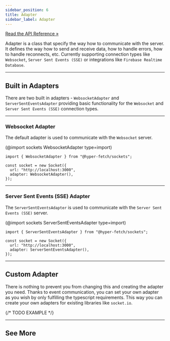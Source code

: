 ```yaml
---
sidebar_position: 6
title: Adapter
sidebar_label: Adapter
---
```


[Read the API Reference »](/api/sockets/Classes/Adapter.mdx)

Adapter is a class that specify the way how to communicate with the server. It defines the way how to send and receive
data, how to handle errors, how to handle reconnects, etc. Currently supporting connection types like `Websocket`,
`Server Sent Events (SSE)` or integrations like `Firebase Realtime Database`.

---

## Built in Adapters

There are two built in adapters - `WebsocketAdapter` and `ServerSentEventsAdapter` providing basic functionality for the
`Websocket` and `Server Sent Events (SSE)` connection types.

---

### Websocket Adapter

The default adapter is used to communicate with the `Websocket` server.

(@import sockets WebsocketAdapter type=import)

```tsx
import { WebsocketAdapter } from "@hyper-fetch/sockets";

const socket = new Socket({
  url: "http://localhost:3000",
  adapter: WebsocketAdapter(),
});
```

<LinkCard
  type="api"
  title="WebsocketAdapter"
  description="Read the API Reference for the WebsocketAdapter class."
  to="/docs/api/sockets/Functions/WebsocketAdapter"
/>

---

### Server Sent Events (SSE) Adapter

The `ServerSentEventsAdapter` is used to communicate with the `Server Sent Events (SSE)` server.

(@import sockets ServerSentEventsAdapter type=import)

```tsx
import { ServerSentEventsAdapter } from "@hyper-fetch/sockets";

const socket = new Socket({
  url: "http://localhost:3000",
  adapter: ServerSentEventsAdapter(),
});
```

<LinkCard
  type="api"
  title="ServerSentEventsAdapter"
  description="Read the API Reference for the ServerSentEventsAdapter class."
  to="/docs/api/sockets/Functions/ServerSentEventsAdapter"
/>

---

## Custom Adapter

There is nothing to prevent you from changing this and creating the adapter you need. Thanks to event communication, you
can set your own adapter as you wish by only fulfilling the typescript requirements. This way you can create your own
adapters for existing libraries like `socket.io`.

{/* TODO EXAMPLE */}

---

## See More

<LinkCard
  type="docs"
  title="Socket"
  description="Learn more about the Socket class and its configuration options."
  to="/docs/sockets/socket"
/>

<LinkCard
  type="docs"
  title="Emitter"
  description="Learn more about the Emitter class and its configuration options."
  to="/docs/sockets/emitter"
/>

<LinkCard
  type="docs"
  title="Listener"
  description="Learn more about the Listener class and its configuration options."
  to="/docs/sockets/listener"
/>

<LinkCard
  type="integrations"
  title="Firebase Realtime Database"
  description="Learn more about the Firebase Realtime Database integration."
  to="/docs/integrations/firebase-realtime-database"
/>
